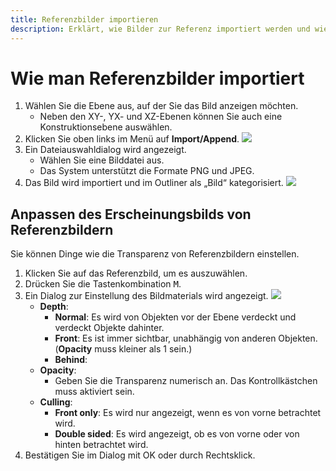 ```yaml
---
title: Referenzbilder importieren
description: Erklärt, wie Bilder zur Referenz importiert werden und wie man ihre Transparenz einstellt, unter anderem.
---
```


# Wie man Referenzbilder importiert

1. Wählen Sie die Ebene aus, auf der Sie das Bild anzeigen möchten.
   - Neben den XY-, YX- und XZ-Ebenen können Sie auch eine Konstruktionsebene auswählen.
2. Klicken Sie oben links im Menü auf **Import/Append**.
![](/img/import.png)
3. Ein Dateiauswahldialog wird angezeigt.
   - Wählen Sie eine Bilddatei aus.
   - Das System unterstützt die Formate PNG und JPEG.
4. Das Bild wird importiert und im Outliner als „Bild“ kategorisiert.
![](/img/image.png)

## Anpassen des Erscheinungsbilds von Referenzbildern

Sie können Dinge wie die Transparenz von Referenzbildern einstellen.

1. Klicken Sie auf das Referenzbild, um es auszuwählen.
2. Drücken Sie die Tastenkombination <kbd>M</kbd>.
3. Ein Dialog zur Einstellung des Bildmaterials wird angezeigt.
![](/img/image-material.png)
   - **Depth**:
     - **Normal**: Es wird von Objekten vor der Ebene verdeckt und verdeckt Objekte dahinter.
     - **Front**: Es ist immer sichtbar, unabhängig von anderen Objekten. (**Opacity** muss kleiner als 1 sein.)
     - **Behind**:
   - **Opacity**: 
      - Geben Sie die Transparenz numerisch an. Das Kontrollkästchen muss aktiviert sein.
   - **Culling**:
     - **Front only**: Es wird nur angezeigt, wenn es von vorne betrachtet wird.
     - **Double sided**: Es wird angezeigt, ob es von vorne oder von hinten betrachtet wird.
4. Bestätigen Sie im Dialog mit OK oder durch Rechtsklick.
